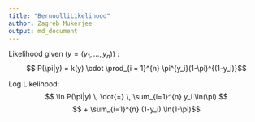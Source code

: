 ```yaml
---
title: "BernoulliLikelihood"
author: Zagreb Mukerjee
output: md_document
---
```


<script type="text/javascript" async
  src="https://cdnjs.cloudflare.com/ajax/libs/mathjax/2.7.1/MathJax.js?...">
</script>

Likelihood given  $( y = (y_1, \dots,y_n))$ :  
$$ P(\pi|y) = k(y) \cdot \prod_{i = 1}^{n} \pi^{y_i}(1-\pi)^{(1-y_i)}$$

Log Likelihood: $$ \ln P(\pi|y) \, \dot{=} \,  \sum_{i=1}^{n} y_i \ln(\pi) $$ 
$$ + \sum_{i=1}^{n} (1-y_i) \ln(1-\pi)$$